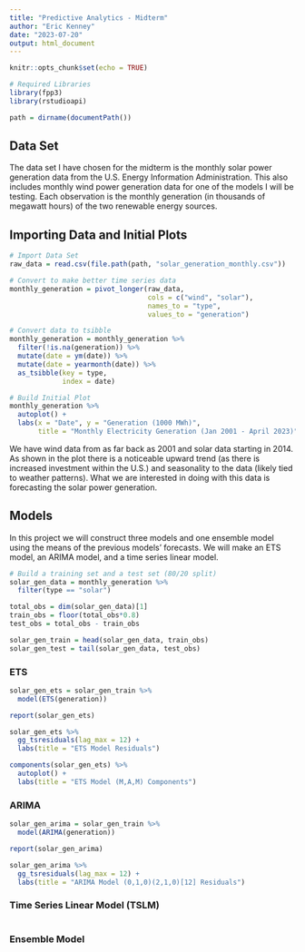 ```yaml
---
title: "Predictive Analytics - Midterm"
author: "Eric Kenney"
date: "2023-07-20"
output: html_document
---
```


```r
knitr::opts_chunk$set(echo = TRUE)
```

```r
# Required Libraries
library(fpp3)
library(rstudioapi)

path = dirname(documentPath())
```

## Data Set

The data set I have chosen for the midterm is the monthly solar power generation data from the U.S. Energy Information Administration. This also includes monthly wind power generation data for one of the models I will be testing. Each observation is the monthly generation (in thousands of megawatt hours) of the two renewable energy sources.

## Importing Data and Initial Plots

```r
# Import Data Set
raw_data = read.csv(file.path(path, "solar_generation_monthly.csv"))

# Convert to make better time series data
monthly_generation = pivot_longer(raw_data,
                                  cols = c("wind", "solar"),
                                  names_to = "type",
                                  values_to = "generation")

# Convert data to tsibble
monthly_generation = monthly_generation %>% 
  filter(!is.na(generation)) %>% 
  mutate(date = ym(date)) %>% 
  mutate(date = yearmonth(date)) %>% 
  as_tsibble(key = type,
             index = date)

# Build Initial Plot
monthly_generation %>% 
  autoplot() +
  labs(x = "Date", y = "Generation (1000 MWh)",
       title = "Monthly Electricity Generation (Jan 2001 - April 2023)")
```

We have wind data from as far back as 2001 and solar data starting in 2014. As shown in the plot there is a noticeable upward trend (as there is increased investment within the U.S.) and seasonality to the data (likely tied to weather patterns). What we are interested in doing with this data is forecasting the solar power generation.

## Models

In this project we will construct three models and one ensemble model using the means of the previous models' forecasts. We will make an ETS model, an ARIMA model, and a time series linear model.

```r
# Build a training set and a test set (80/20 split)
solar_gen_data = monthly_generation %>% 
  filter(type == "solar")

total_obs = dim(solar_gen_data)[1]
train_obs = floor(total_obs*0.8)
test_obs = total_obs - train_obs

solar_gen_train = head(solar_gen_data, train_obs)
solar_gen_test = tail(solar_gen_data, test_obs)
```


### ETS
```r
solar_gen_ets = solar_gen_train %>% 
  model(ETS(generation))

report(solar_gen_ets)

solar_gen_ets %>% 
  gg_tsresiduals(lag_max = 12) +
  labs(title = "ETS Model Residuals")

components(solar_gen_ets) %>% 
  autoplot() +
  labs(title = "ETS Model (M,A,M) Components")
```


### ARIMA
```r
solar_gen_arima = solar_gen_train %>% 
  model(ARIMA(generation))

report(solar_gen_arima)

solar_gen_arima %>% 
  gg_tsresiduals(lag_max = 12) +
  labs(title = "ARIMA Model (0,1,0)(2,1,0)[12] Residuals")
```


### Time Series Linear Model (TSLM)
```r

```


### Ensemble Model
```r

```

